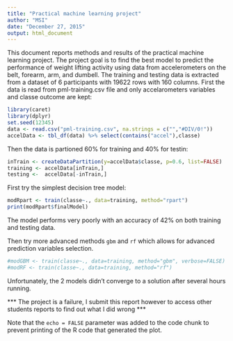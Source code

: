 ```yaml
---
title: "Practical machine learning project"
author: "MSI"
date: "December 27, 2015"
output: html_document
---
```


This document reports methods and results of the practical machine learning project. The project goal is to find the best model to predict the performance of weight lifting activity using data from accelerometers on the belt, forearm, arm, and dumbell. The training and testing data is extracted from a dataset of 6 participants with 19622 rows with 160 columns. First the data is read from pml-training.csv file and only accelarometers variables and classe outcome are kept:

```r
library(caret)
library(dplyr)
set.seed(12345)
data <- read.csv("pml-training.csv", na.strings = c("","#DIV/0!"))
accelData <- tbl_df(data) %>% select(contains("accel"),classe)
```

Then the data is partioned 60% for training and 40% for testin:

```r
inTrain <- createDataPartition(y=accelData$classe, p=0.6, list=FALSE)
training <- accelData[inTrain,]
testing <-  accelData[-inTrain,]
```

First try the simplest decision tree model:
```r
modRpart <- train(classe~., data=training, method="rpart")
print(modRpart$finalModel)
```
The model performs very poorly with an accuracy of 42% on both training and testing data.

Then try more advanced methods `gbm` and `rf` which allows for advanced prediction variables selection.
```r
#modGBM <- train(classe~., data=training, method="gbm", verbose=FALSE)
#modRF <- train(classe~., data=training, method="rf")
```
Unfortunately, the 2 models didn't converge to a solution after several hours running.

*** The project is a failure, I submit this report however to access other students reports to find out what I did wrong ***



Note that the `echo = FALSE` parameter was added to the code chunk to prevent printing of the R code that generated the plot.
